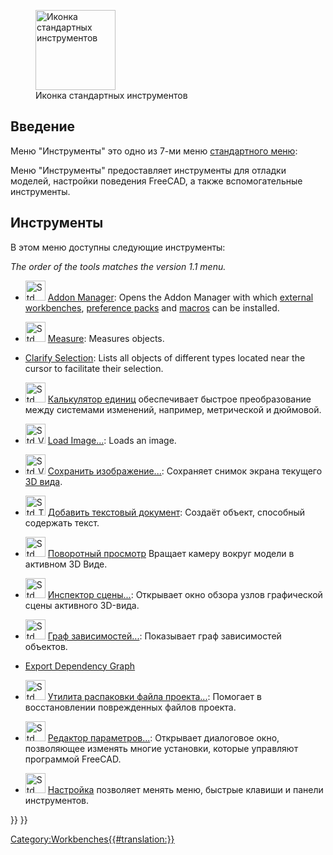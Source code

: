 <languages/>

{{Docnav/ru
|[[Std_View_Menu/ru|Меню "Вид"]]
|[[Std_Macro_Menu/ru|Меню "Макросы"]]
|[[Std_Base/ru|Стандартные команды и инструменты]]
|IconL=
|IconR=
|IconC=Freecad.svg
}}

[[Image:Freecad.svg|thumb|128px|Иконка стандартных инструментов]]

{{TOCright}}

<span id="Introduction"></span>
==Введение==

Меню "Инструменты" это одно из 7-ми меню [[Standard_Menu/ru|стандартного меню]]:

<!--Перевод данного блока должен быть идентичным названиям меню в реальной программе.-->
{{StdMenu
|
[[Std_File_Menu/ru|<u>Ф</u>айл]]
&nbsp;&nbsp;&nbsp;
[[Std_Edit_Menu/ru|<u>П</u>равка]]
&nbsp;&nbsp;&nbsp;
[[Std_View_Menu/ru|<u>В</u>ид]]
&nbsp;&nbsp;&nbsp;
[[Std_Tools_Menu/ru|<u>И</u>нструменты]]
&nbsp;&nbsp;&nbsp;
[[Std_Macro_Menu/ru|<u>М</u>акросы]]
&nbsp;&nbsp;&nbsp;
[[Std_Windows_Menu/ru|Окна]]
&nbsp;&nbsp;&nbsp;
[[Std_Help_Menu/ru|<u>С</u>правка]]
}}

<!--Пожалуйста, сохраните приведённую ниже информацию синхронизированной со Standard_Menu-->
Меню "Инструменты" предоставляет инструменты для отладки моделей, настройки поведения FreeCAD, а также вспомогательные инструменты.

<span id="Tools"></span>
==Инструменты==

В этом меню доступны следующие инструменты:

''The order of the tools matches the version 1.1 menu.''

* [[Image:Std_AddonMgr.svg|32px]] [[Std_AddonMgr|Addon Manager]]: Opens the Addon Manager with which [[External_workbenches|external workbenches]], [[Preference_Packs|preference packs]] and [[macros|macros]] can be installed.

* [[Image:Std_Measure.svg|32px]] [[Std_Measure|Measure]]: Measures objects. {{Version|1.0}}

* [[Std_ClarifySelection|Clarify Selection]]: Lists all objects of different types located near the cursor to facilitate their selection. {{Version|1.1}}

<div class="mw-translate-fuzzy">
* [[Image:Std_UnitsCalculator.svg|32px]] [[Std_UnitsCalculator/ru|Калькулятор единиц]] обеспечивает быстрое преобразование между системами изменений, например, метрической и дюймовой.
</div>

* [[Image:Std_ViewLoadImage.svg|32px]] [[Std_ViewLoadImage|Load Image…]]: Loads an image. {{Version|0.21}}

<div class="mw-translate-fuzzy">
* [[Image:Std_ViewScreenShot.svg|32px]] [[Std_ViewScreenShot/ru|Сохранить изображение...]]: Сохраняет снимок экрана текущего [[3D_view/ru|3D вида]].
</div>

* [[Image:Std_TextDocument.svg|32px]] [[Std_TextDocument/ru|Добавить текстовый документ]]: Создаёт объект, способный содержать текст.

* [[Image:Std_DemoMode.svg|32px]] [[Std_DemoMode/ru|Поворотный просмотр]] Вращает камеру вокруг модели в активном 3D Виде.

* [[Image:Std_SceneInspector.svg|32px]] [[Std_SceneInspector/ru|Инспектор сцены...]]: Открывает окно обзора узлов графической сцены активного 3D-вида.

* [[Image:Std_DependencyGraph.svg|32px]] [[Std_DependencyGraph/ru|Граф зависимостей...]]: Показывает граф зависимостей объектов.

* [[Std_ExportDependencyGraph|Export Dependency Graph]] {{Version|0.21}}

<div class="mw-translate-fuzzy">
* [[Image:Std_ProjectUtil.svg|32px]] [[Std_ProjectUtil/ru|Утилита распаковки файла проекта...]]: Помогает в восстановлении поврежденных файлов проекта.
</div>

* [[Image:Std_DlgParameter.svg|32px]] [[Std_DlgParameter/ru|Редактор параметров...]]: Открывает диалоговое окно, позволяющее изменять многие установки, которые управляют программой FreeCAD.

<div class="mw-translate-fuzzy">
* [[Image:Std_DlgCustomize.svg|32px]] [[Std_DlgCustomize/ru|Настройка]] позволяет менять меню, быстрые клавиши и панели инструментов.
</div>


{{Docnav/ru
|[[Std_View_Menu/ru|Меню "Вид"]]
|[[Std_Macro_Menu/ru|Меню "Макросы"]]
|[[Std_Base/ru|Стандартные команды и инструменты]]
|IconL=
|IconR=
|IconC=Freecad.svg
}}

{{Std_Base_navi{{#translation:}}}}
{{Userdocnavi{{#translation:}}}}
[[Category:Workbenches{{#translation:}}]]